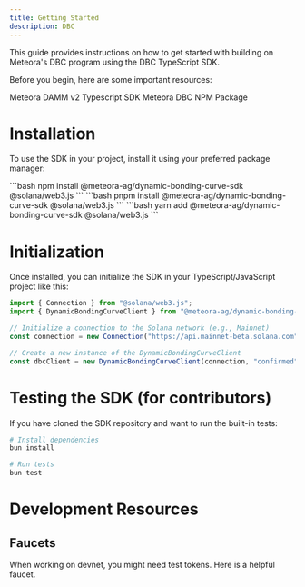 ```yaml
---
title: Getting Started
description: DBC
---
```


This guide provides instructions on how to get started with building on Meteora's DBC program using the DBC TypeScript SDK.

Before you begin, here are some important resources:

<CardGroup cols={2}>
  <Card title="Typescript SDK" icon="node-js" iconType="solid" href="https://github.com/MeteoraAg/dynamic-bonding-curve-sdk">
    Meteora DAMM v2 Typescript SDK
  </Card>
  <Card title="DBC NPM Package" icon="npm" iconType="solid" href="https://www.npmjs.com/package/@meteora-ag/dynamic-bonding-curve-sdk">
    Meteora DBC NPM Package
  </Card>
</CardGroup>

# Installation

To use the SDK in your project, install it using your preferred package manager:

<Tabs>
  <Tab title="npm">
    ```bash
    npm install @meteora-ag/dynamic-bonding-curve-sdk @solana/web3.js
    ```
  </Tab>
  <Tab title="pnpm">
    ```bash
    pnpm install @meteora-ag/dynamic-bonding-curve-sdk @solana/web3.js
    ```
  </Tab>
  <Tab title="yarn">
    ```bash
    yarn add @meteora-ag/dynamic-bonding-curve-sdk @solana/web3.js
    ```
  </Tab>
</Tabs>

# Initialization

Once installed, you can initialize the SDK in your TypeScript/JavaScript project like this:

```typescript
import { Connection } from "@solana/web3.js";
import { DynamicBondingCurveClient } from "@meteora-ag/dynamic-bonding-curve-sdk";

// Initialize a connection to the Solana network (e.g., Mainnet)
const connection = new Connection("https://api.mainnet-beta.solana.com");

// Create a new instance of the DynamicBondingCurveClient
const dbcClient = new DynamicBondingCurveClient(connection, "confirmed");
```

# Testing the SDK (for contributors)

If you have cloned the SDK repository and want to run the built-in tests:

```bash
# Install dependencies
bun install

# Run tests
bun test
```

# Development Resources

## Faucets

<CardGroup cols={1}>
  <Card title="Devnet Faucet" icon="faucet" href="https://faucet.raccoons.dev/">
    <p>When working on devnet, you might need test tokens. Here is a helpful faucet.</p>
  </Card>
</CardGroup>